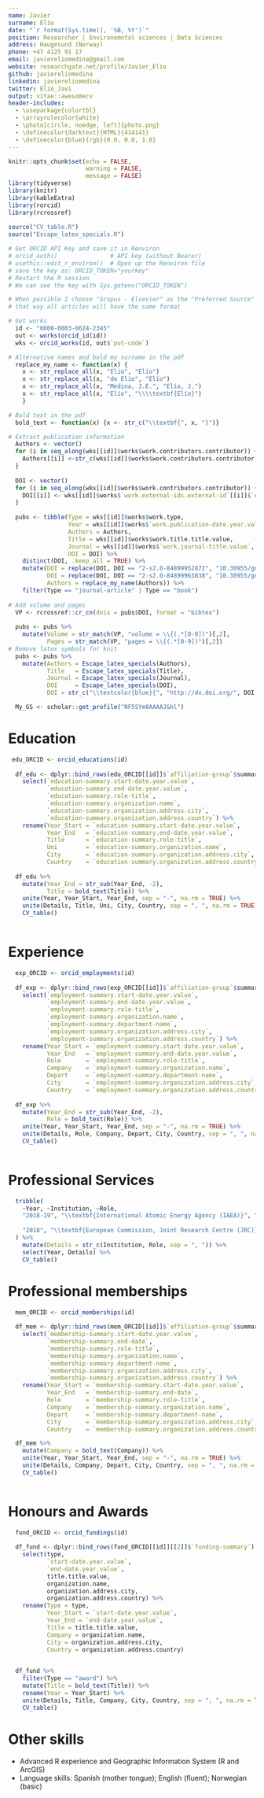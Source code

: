 ```yaml
---
name: Javier 
surname: Elío
date: "`r format(Sys.time(), '%B, %Y')`"
position: Researcher | Environemntal sciences | Data Sciences
address: Haugesund (Norway)
phone: +47 4125 91 17
email: javiereliomedina@gmail.com
website: researchgate.net/profile/Javier_Elio
github: javiereliomedina
linkedin: javiereliomedina
twitter: Elio_Javi
output: vitae::awesomecv
header-includes:
  - \usepackage{colortbl}
  - \arrayrulecolor{white}
  - \photo[circle, noedge, left]{photo.png}
  - \definecolor{darktext}{HTML}{414141}
  - \definecolor{blue}{rgb}{0.0, 0.0, 1.0}
---
```


```r
knitr::opts_chunk$set(echo = FALSE,
                      warning = FALSE,
                      message = FALSE)
library(tidyverse)
library(knitr)
library(kableExtra)
library(rorcid)
library(rcrossref)
  
source("CV_table.R")
source("Escape_latex_specials.R")
```

```r
# Get ORCID API Key and save it in Renviron  
# orcid_auth()               # API key (without Bearer)
# usethis::edit_r_environ()  # Open up the Renviron file
# save the key as: ORCID_TOKEN="yourkey"
# Restart the R session
# We can see the key with Sys.getenv("ORCID_TOKEN")

# When possible I choose "Scopus - Elsevier" as the "Preferred Source" and delate the rest
# that way all articles will have the same format

# Get works
  id <- "0000-0003-0624-2345"
  out <- works(orcid_id(id)) 
  wks <- orcid_works(id, out$`put-code`)

# Alternative names and bold my surname in the pdf
  replace_my_name <- function(x) {
    x <- str_replace_all(x, "Elio", "Elío")
    x <- str_replace_all(x, "de Elío", "Elío")
    x <- str_replace_all(x, "Medina, J.E.", "Elío, J.")
    x <- str_replace_all(x, "Elío", "\\\\textbf{Elío}")
    }

# Bold text in the pdf
  bold_text <- function(x) {x <- str_c("\\textbf{", x, "}")}

# Extract publication information 
  Authors <- vector()
  for (i in seq_along(wks[[id]]$works$work.contributors.contributor)) {
    Authors[[i]] <-str_c(wks[[id]]$works$work.contributors.contributor[[i]]$`credit-name.value`, collapse = "; ")
  }
  
  DOI <- vector()
  for (i in seq_along(wks[[id]]$works$work.contributors.contributor)) {
    DOI[[i]] <- wks[[id]]$works$`work.external-ids.external-id`[[i]]$`external-id-value`[1]
  }
  
  pubs <- tibble(Type = wks[[id]]$works$work.type,
                 Year = wks[[id]]$works$`work.publication-date.year.value`,
                 Authors = Authors,
                 Title = wks[[id]]$works$work.title.title.value,
                 Journal = wks[[id]]$works$`work.journal-title.value`,
                 DOI = DOI) %>%
    distinct(DOI, .keep_all = TRUE) %>% 
    mutate(DOI = replace(DOI, DOI == "2-s2.0-84899952872", "10.30955/gnj.001242"), 
           DOI = replace(DOI, DOI == "2-s2.0-84899963838", "10.30955/gnj.001241"),
           Authors = replace_my_name(Authors)) %>%
    filter(Type == "journal-article" | Type == "book")      
  
# Add volume and pages 
  VP <- rcrossref::cr_cn(dois = pubs$DOI, format = "bibtex")
  
  pubs <- pubs %>%
    mutate(Volume = str_match(VP, "volume = \\{(.*[0-9])")[,2],
           Pages = str_match(VP, "pages = \\{(.*[0-9])")[,2]) 
# Remove latex symbols for knit
  pubs <- pubs %>%
    mutate(Authors = Escape_latex_specials(Authors),
           Title   = Escape_latex_specials(Title),
           Journal = Escape_latex_specials(Journal),
           DOI     = Escape_latex_specials(DOI),
           DOI = str_c("\\textcolor{blue}{", "http://dx.doi.org/", DOI, "}",  sep = "")) # Link to the article
```
  
```r

  My_GS <- scholar::get_profile("NF5SYm8AAAAJ&hl")

```

\vspace{-0.1cm}
\footnotesize 
\rightline{\textcolor{darktext}{"Expert on environmental research, statistics, spatial data analysis, and modelling."}} 
\normalsize

# Education
\vspace{-0.20cm}
```r

 edu_ORCID <- orcid_educations(id)
  
  df_edu <- dplyr::bind_rows(edu_ORCID[[id]]$`affiliation-group`$summaries) %>% 
    select(`education-summary.start-date.year.value`,
           `education-summary.end-date.year.value`,
           `education-summary.role-title`,
           `education-summary.organization.name`,
           `education-summary.organization.address.city`,
           `education-summary.organization.address.country`) %>% 
    rename(Year_Start = `education-summary.start-date.year.value`,
           Year_End   = `education-summary.end-date.year.value`,
           Title      = `education-summary.role-title`,
           Uni        = `education-summary.organization.name`,
           City       = `education-summary.organization.address.city`,
           Country    = `education-summary.organization.address.country`) 
  
  df_edu %>% 
    mutate(Year_End = str_sub(Year_End, -2), 
           Title = bold_text(Title)) %>%
    unite(Year, Year_Start, Year_End, sep = "-", na.rm = TRUE) %>% 
    unite(Details, Title, Uni, City, Country, sep = ", ", na.rm = TRUE) %>% 
    CV_table()
  
```

\vspace{-0.75cm}
# Experience
\vspace{-0.20cm}
```r
  
  exp_ORCID <- orcid_employments(id)
  
  df_exp <- dplyr::bind_rows(exp_ORCID[[id]]$`affiliation-group`$summaries) %>% 
    select(`employment-summary.start-date.year.value`,
           `employment-summary.end-date.year.value`,
           `employment-summary.role-title`,
           `employment-summary.organization.name`,
           `employment-summary.department-name`,
           `employment-summary.organization.address.city`,
           `employment-summary.organization.address.country`) %>% 
    rename(Year_Start = `employment-summary.start-date.year.value`,
           Year_End   = `employment-summary.end-date.year.value`,
           Role       = `employment-summary.role-title`,
           Company    = `employment-summary.organization.name`,
           Depart     = `employment-summary.department-name`,
           City       = `employment-summary.organization.address.city`,
           Country    = `employment-summary.organization.address.country`) 
  
  df_exp %>% 
    mutate(Year_End = str_sub(Year_End, -2), 
           Role = bold_text(Role)) %>%
    unite(Year, Year_Start, Year_End, sep = "-", na.rm = TRUE) %>% 
    unite(Details, Role, Company, Depart, City, Country, sep = ", ", na.rm = TRUE) %>% 
    CV_table()
  
```
\vspace{-0.7cm}
# Professional Services
\vspace{-0.20cm}
```r

  tribble(
    ~Year, ~Institution, ~Role,
    "2018-19", "\\textbf{International Atomic Energy Agency (IAEA)}", "Expert missions on Radon Mapping and National Radon Action Plans: Peru (August 2018), Cyprus (October 2018), Lithuania (July 2019)",
    
    "2018", "\\textbf{European Commission, Joint Research Centre (JRC)}", "Invite as an expert to the meeting -Working Group Meeting on Indoor Radon Dose- (May 2018, Ispra, Italy)"
  ) %>% 
    mutate(Details = str_c(Institution, Role, sep = ", ")) %>%
    select(Year, Details) %>%
    CV_table()

```

\vspace{-0.7cm}
# Professional memberships
\vspace{-0.20cm}
```r
   
  mem_ORCID <- orcid_memberships(id)
  
  df_mem <- dplyr::bind_rows(mem_ORCID[[id]]$`affiliation-group`$summaries) %>% 
    select(`membership-summary.start-date.year.value`,
           `membership-summary.end-date`,
           `membership-summary.role-title`,
           `membership-summary.organization.name`,
           `membership-summary.department-name`,
           `membership-summary.organization.address.city`,
           `membership-summary.organization.address.country`) %>% 
    rename(Year_Start = `membership-summary.start-date.year.value`,
           Year_End   = `membership-summary.end-date`,
           Role       = `membership-summary.role-title`,
           Company    = `membership-summary.organization.name`,
           Depart     = `membership-summary.department-name`,
           City       = `membership-summary.organization.address.city`,
           Country    = `membership-summary.organization.address.country`) 

  df_mem %>% 
    mutate(Company = bold_text(Company)) %>%
    unite(Year, Year_Start, Year_End, sep = "-", na.rm = TRUE) %>% 
    unite(Details, Company, Depart, City, Country, sep = ", ", na.rm = TRUE) %>% 
    CV_table()
  
```
\vspace{-0.7cm}
# Honours and Awards
\vspace{-0.20cm}
```r

  fund_ORCID <- orcid_fundings(id)
  
  df_fund <- dplyr::bind_rows(fund_ORCID[[id]][[2]]$`funding-summary`) %>% 
    select(type,
           `start-date.year.value`,
           `end-date.year.value`,
           title.title.value,
           organization.name,
           organization.address.city,
           organization.address.country) %>% 
    rename(Type = type,
           Year_Start = `start-date.year.value`,
           Year_End = `end-date.year.value`,
           Title = title.title.value,
           Company = organization.name,
           City = organization.address.city, 
           Country = organization.address.country)
  
```

```r

  df_fund %>% 
    filter(Type == "award") %>%
    mutate(Title = bold_text(Title)) %>%
    rename(Year = Year_Start) %>%
    unite(Details, Title, Company, City, Country, sep = ", ", na.rm = TRUE) %>% 
    CV_table()

```
\vspace{-0.75cm}
# Other skills
\vspace{-0.15cm}
+ Advanced R experience and Geographic Information System (R and ArcGIS) 
+ Language skills: Spanish (mother tongue); English (fluent); Norwegian (basic)
